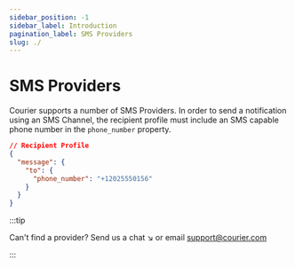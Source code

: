 ```yaml
---
sidebar_position: -1
sidebar_label: Introduction
pagination_label: SMS Providers
slug: ./
---
```


# SMS Providers

Courier supports a number of SMS Providers. In order to send a notification using an SMS Channel, the recipient profile must include an SMS capable phone number in the `phone_number` property.

```json
// Recipient Profile
{
  "message": {
    "to": {
      "phone_number": "+12025550156"
    }
  }
}
```

:::tip  

Can't find a provider? Send us a chat ↘️ or email support@courier.com

:::
